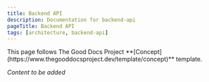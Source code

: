 ```yaml
---
title: Backend API
description: Documentation for backend-api
pageTitle: Backend API
tags: [architecture, backend-api]
---
```


<Callout type="info" title="Template guide">
  This page follows The Good Docs Project
  **[Concept](https://www.thegooddocsproject.dev/template/concept)** template.
</Callout>

_Content to be added_
